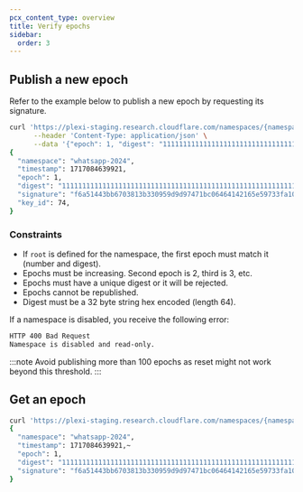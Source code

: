 ```yaml
---
pcx_content_type: overview
title: Verify epochs
sidebar:
  order: 3
---
```


## Publish a new epoch

Refer to the example below to publish a new epoch by requesting its signature.

```sh
curl 'https://plexi-staging.research.cloudflare.com/namespaces/{namespace}/audits' \
      --header 'Content-Type: application/json' \
      --data '{"epoch": 1, "digest": "1111111111111111111111111111111111111111111111111111111111111111"}'
{
  "namespace": "whatsapp-2024",
  "timestamp": 1717084639921,
  "epoch": 1,
  "digest": "1111111111111111111111111111111111111111111111111111111111111111",
  "signature": "f6a51443bb6703813b330959d9d97471bc06464142165e59733fa102a18b052782a5307d59c31b8b13c1af7dfff6f6e7bf44e880d44e26e96c50a72f72a30c07",
  "key_id": 74,
}
```

### Constraints

- If `root` is defined for the namespace, the first epoch must match it (number and digest).
- Epochs must be increasing. Second epoch is 2, third is 3, etc.
- Epochs must have a unique digest or it will be rejected.
- Epochs cannot be republished. 
- Digest must be a 32 byte string hex encoded (length 64).

If a namespace is disabled, you receive the following error:

```txt
HTTP 400 Bad Request
Namespace is disabled and read-only.
```

:::note
Avoid publishing more than 100 epochs as reset might not work beyond this threshold.
:::

## Get an epoch

```sh
curl 'https://plexi-staging.research.cloudflare.com/namespaces/{namespace}/audits/1'
{
  "namespace": "whatsapp-2024",
  "timestamp": 1717084639921,~
  "epoch": 1,
  "digest": "1111111111111111111111111111111111111111111111111111111111111111",
  "signature": "f6a51443bb6703813b330959d9d97471bc06464142165e59733fa102a18b052782a5307d59c31b8b13c1af7dfff6f6e7bf44e880d44e26e96c50a72f72a30c07"
}
```